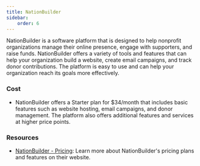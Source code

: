 ```yaml
---
title: NationBuilder
sidebar:
    order: 6
---
```


NationBuilder is a software platform that is designed to help nonprofit organizations manage their online presence, engage with supporters, and raise funds. NationBuilder offers a variety of tools and features that can help your organization build a website, create email campaigns, and track donor contributions. The platform is easy to use and can help your organization reach its goals more effectively.

### Cost

- NationBuilder offers a Starter plan for $34/month that includes basic features such as website hosting, email campaigns, and donor management. The platform also offers additional features and services at higher price points.

### Resources

- [NationBuilder - Pricing](https://nationbuilder.com/pricing): Learn more about NationBuilder's pricing plans and features on their website.
